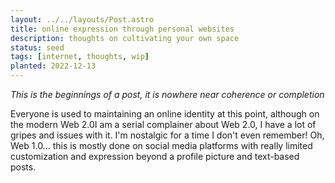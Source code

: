```yaml
---
layout: ../../layouts/Post.astro
title: online expression through personal websites
description: thoughts on cultivating your own space
status: seed
tags: [internet, thoughts, wip]
planted: 2022-12-13
---
```


*This is the beginnings of a post, it is nowhere near coherence or completion*

Everyone is used to maintaining an online identity at this point, although
on the modern Web 2.0<Footnote>I am a serial complainer about Web 2.0, I
have a lot of gripes and issues with it. I'm nostalgic for a time I don't
even remember! Oh, Web 1.0...</Footnote> this is mostly done on social media platforms with really
limited customization and expression beyond a profile picture and text-based
posts.
